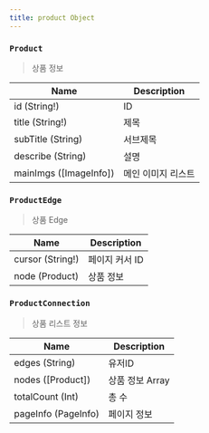 ```yaml
---
title: product Object
---
```



### `Product`
> 상품 정보

| Name | Description |
| -------- | -------- | 
| id (String!)  | ID  | 
| title (String!)  | 제목  | 
| subTitle (String) | 서브제목 
| describe (String) | 설명
| mainImgs ([<Link to="/object/imageInfo/#ImageInfo">ImageInfo</Link>]) | 메인 이미지 리스트


### `ProductEdge`
> 상품 Edge

| Name | Description |
| -------- | -------- | 
| cursor (String!)  | 페이지 커서 ID  | 
| node (<Link to="/object/product/#Product">Product</Link>)  | 상품 정보  |


### `ProductConnection`
> 상품 리스트 정보

| Name | Description |
| -------- | -------- | 
| edges (String)  | 유저ID  | 
| nodes ([<Link to="/object/product/#Product">Product</Link>])  | 상품 정보 Array  |
| totalCount (Int) | 총 수 
| pageInfo (<Link to="/object/pageInfo/#PageInfo">PageInfo</Link>)  | 페이지 정보  